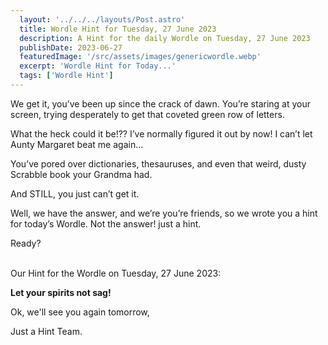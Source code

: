 ```yaml
---
  layout: '../../../layouts/Post.astro'
  title: Wordle Hint for Tuesday, 27 June 2023
  description: A Hint for the daily Wordle on Tuesday, 27 June 2023
  publishDate: 2023-06-27
  featuredImage: '/src/assets/images/genericwordle.webp'
  excerpt: 'Wordle Hint for Today...'
  tags: ['Wordle Hint']
---
```


  We get it, you’ve been up since the crack of dawn. You’re staring at your screen, trying desperately to get that coveted green row of letters. 

  What the heck could it be!??
  I’ve normally figured it out by now!
  I can’t let Aunty Margaret beat me again… 

  You’ve pored over dictionaries, thesauruses, and even that weird, dusty Scrabble book your Grandma had.

  And STILL, you just can’t get it. 

  Well, we have the answer, and we’re you’re friends, so we wrote you a hint for today’s Wordle.
  Not the answer! just a hint. 

  Ready?<br /><br />

  Our Hint for the Wordle on Tuesday, 27 June 2023:

  **Let your spirits not sag!**

  Ok, we'll see you again tomorrow, 

  Just a Hint Team.
  